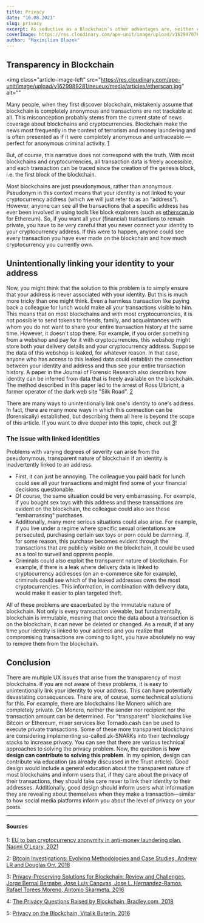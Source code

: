 ```yaml
---
title: Privacy
date: "16.08.2021"
slug: privacy
excerpt: As seductive as a Blockchain’s other advantages are, neither companies nor individuals are particularly keen on publishing all of their information onto a public database that can be arbitrarily read without any restrictions by one’s own government, foreign governments, family members, coworkers and business competitors.
coverImage: https://res.cloudinary.com/ape-unit/image/upload/v1629470767/neueux/media/articles/Frame%202018.png
author: "Maximilian Blazek"
---
```


## Transparency in Blockchain

<img
    class="article-image-left"
    src="https://res.cloudinary.com/ape-unit/image/upload/v1629989281/neueux/media/articles/etherscan.jpg"
    alt=""
></img>

Many people, when they first discover blockchain, mistakenly assume that blockchain is completely anonymous and transactions are not trackable at all. This misconception probably stems from the current state of news coverage about blockchains and cryptocurrencies. Blockchain make the news most frequently in the context of terrorism and money laundering and is often presented as if it were completely anonymous and untraceable — perfect for anonymous criminal activity. [1](#1)

But, of course, this narrative does not correspond with the truth. With most blockchains and cryptocurrencies, all transaction data is freely accessible, and each transaction can be traced since the creation of the genesis block, i.e. the first block of the blockchain.

Most blockchains are just pseudonymous, rather than anonymous. Pseudonym in this context means that your identity is not linked to your cryptocurrency address (which we will just refer to as an “address”). However, anyone can see all the transactions that a specific address has ever been involved in using tools like block explorers (such as [etherscan.io](http://etherscan.io/) for Ethereum). So, if you want all your (financial) transactions to remain private, you have to be very careful that you never connect your identity to your cryptocurrency address. If this were to happen, anyone could see every transaction you have ever made on the blockchain and how much cryptocurrency you currently own.

## Unintentionally linking your identity to your address

Now, you might think that the solution to this problem is to simply ensure that your address is never associated with your identity. But this is much more tricky than one might think. Even a harmless transaction like paying back a colleague for lunch would make all your transactions visible to him. This means that on most blockchains and with most cryptocurrencies, it is not possible to send tokens to friends, family, and acquaintances with whom you do not want to share your entire transaction history at the same time. However, it doesn't stop there. For example, if you order something from a webshop and pay for it with cryptocurrencies, this webshop might store both your delivery details and your cryptocurrency address. Suppose the data of this webshop is leaked, for whatever reason. In that case, anyone who has access to this leaked data could establish the connection between your identity and address and thus see your entire transaction history. A paper in the Journal of Forensic Research also describes how identity can be inferred from data that is freely available on the blockchain. The method described in this paper led to the arrest of Ross Ulbricht, a former operator of the dark web site "Silk Road". [2](#2)

There are many ways to unintentionally link one's identity to one's address. In fact, there are many more ways in which this connection can be (forensically) established, but describing them all here is beyond the scope of this article. If you want to dive deeper into this topic, check out [3](#3)!

### The issue with linked identities

Problems with varying degrees of severity can arise from the pseudonymous, transparent nature of blockchain if an identity is inadvertently linked to an address.

- First, it can just be annoying. The colleague you paid back for lunch could see all your transactions and might find some of your financial decisions questionable.
- Of course, the same situation could be very embarrassing. For example, if you bought sex toys with this address and these transactions are evident on the blockchain, the colleague could also see these "embarrassing" purchases.
- Additionally, many more serious situations could also arise. For example, if you live under a regime where specific sexual orientations are persecuted, purchasing certain sex toys or porn could be damning. If, for some reason, this purchase becomes evident through the transactions that are publicly visible on the blockchain, it could be used as a tool to surveil and oppress people.
- Criminals could also exploit the transparent nature of blockchain. For example, if there is a leak where delivery data is linked to cryptocurrency addresses (on an e-commerce site for example), criminals could see which of the leaked addresses owns the most cryptocurrencies. This information, in combination with delivery data, would make it easier to plan targeted theft.

All of these problems are exacerbated by the immutable nature of blockchain. Not only is every transaction viewable, but fundamentally, blockchain is immutable, meaning that once the data about a transaction is on the blockchain, it can never be deleted or changed. As a result, if at any time your identity is linked to your address and you realize that compromising transactions are coming to light, you have absolutely no way to remove them from the blockchain.

## Conclusion

There are multiple UX issues that arise from the transparency of most blockchains. If you are not aware of these problems, it is easy to unintentionally link your identity to your address. This can have potentially devastating consequences. There are, of course, some technical solutions for this. For example, there are blockchains like Monero which are completely private. On Monero, neither the sender nor recipient nor the transaction amount can be determined. For "transparent" blockchains like Bitcoin or Ethereum, mixer services like Tornado.cash can be used to execute private transactions. Some of these more transparent blockchains are considering implementing so-called zk-SNARKs into their technology stacks to increase privacy. You can see that there are various technical approaches to solving the privacy problem. Now, the question is **how design can contribute to solving this problem**. In my opinion, design can contribute via education (as already discussed in the Trust article). Good design would include a general education about the transparent nature of most blockchains and inform users that, if they care about the privacy of their transactions, they should take care never to link their identity to their addresses. Additionally, good design should inform users what information they are revealing about themselves when they make a transaction—similar to how social media platforms inform you about the level of privacy on your posts.

---

#### Sources

1: <a name="1" href="https://www.irishtimes.com/business/economy/eu-to-ban-cryptocurrency-anonymity-in-anti-money-laundering-plan-1.4626129">EU to ban cryptocurrency anonymity in anti-money laundering plan, Naomi O’Leary, 2021</a>

2: <a name="2" href="https://www.hilarispublisher.com/open-access/bitcoin-investigations-evolving-methodologies-and-case-studies-2157-7145-1000420.pdf">Bitcoin Investigations: Evolving Methodologies and Case Studies, Andrew LR and Douglas Orr, 2018</a>

3: <a name="3" href="https://ieeexplore.ieee.org/document/8888155">Privacy-Preserving Solutions for Blockchain: Review and Challenges, Jorge Bernal Bernabe, Jose Luis Canovas, Jose L. Hernandez-Ramos, Rafael Torees Moreno, Antonio Skarmeta, 2016</a>

4: <a name="4" href="https://www.bradley.com/insights/publications/2019/01/the-privacy-questions-raised-by-blockchain">The Privacy Questions Raised by Blockchain, Bradley.com, 2018</a>

5: <a name="5" href="https://blog.ethereum.org/2016/01/15/privacy-on-the-blockchain/">Privacy on the Blockchain, Vitalik Buterin, 2016</a>
